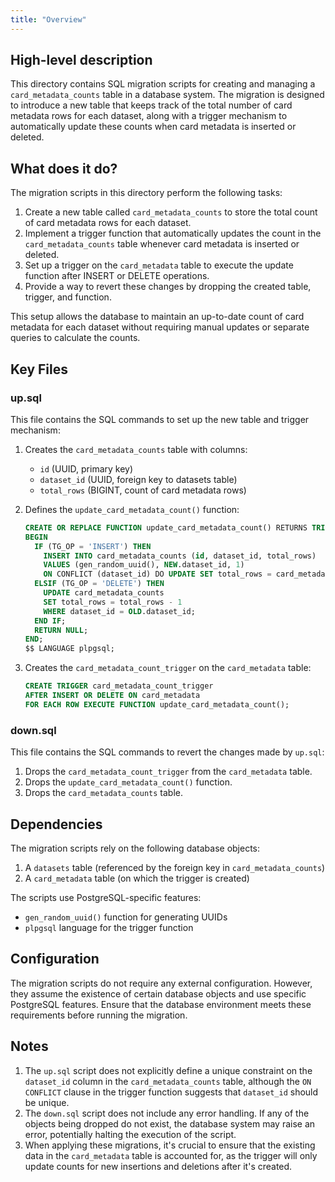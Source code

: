 ```yaml
---
title: "Overview"
---
```


## High-level description
This directory contains SQL migration scripts for creating and managing a `card_metadata_counts` table in a database system. The migration is designed to introduce a new table that keeps track of the total number of card metadata rows for each dataset, along with a trigger mechanism to automatically update these counts when card metadata is inserted or deleted.

## What does it do?
The migration scripts in this directory perform the following tasks:

1. Create a new table called `card_metadata_counts` to store the total count of card metadata rows for each dataset.
2. Implement a trigger function that automatically updates the count in the `card_metadata_counts` table whenever card metadata is inserted or deleted.
3. Set up a trigger on the `card_metadata` table to execute the update function after INSERT or DELETE operations.
4. Provide a way to revert these changes by dropping the created table, trigger, and function.

This setup allows the database to maintain an up-to-date count of card metadata for each dataset without requiring manual updates or separate queries to calculate the counts.

## Key Files

### up.sql
This file contains the SQL commands to set up the new table and trigger mechanism:

1. Creates the `card_metadata_counts` table with columns:
   - `id` (UUID, primary key)
   - `dataset_id` (UUID, foreign key to datasets table)
   - `total_rows` (BIGINT, count of card metadata rows)

2. Defines the `update_card_metadata_count()` function:
   ```sql
   CREATE OR REPLACE FUNCTION update_card_metadata_count() RETURNS TRIGGER AS $$
   BEGIN
     IF (TG_OP = 'INSERT') THEN
       INSERT INTO card_metadata_counts (id, dataset_id, total_rows)
       VALUES (gen_random_uuid(), NEW.dataset_id, 1)
       ON CONFLICT (dataset_id) DO UPDATE SET total_rows = card_metadata_counts.total_rows + 1;
     ELSIF (TG_OP = 'DELETE') THEN
       UPDATE card_metadata_counts
       SET total_rows = total_rows - 1
       WHERE dataset_id = OLD.dataset_id;
     END IF;
     RETURN NULL;
   END;
   $$ LANGUAGE plpgsql;
   ```

3. Creates the `card_metadata_count_trigger` on the `card_metadata` table:
   ```sql
   CREATE TRIGGER card_metadata_count_trigger
   AFTER INSERT OR DELETE ON card_metadata
   FOR EACH ROW EXECUTE FUNCTION update_card_metadata_count();
   ```

### down.sql
This file contains the SQL commands to revert the changes made by `up.sql`:

1. Drops the `card_metadata_count_trigger` from the `card_metadata` table.
2. Drops the `update_card_metadata_count()` function.
3. Drops the `card_metadata_counts` table.

## Dependencies
The migration scripts rely on the following database objects:

1. A `datasets` table (referenced by the foreign key in `card_metadata_counts`)
2. A `card_metadata` table (on which the trigger is created)

The scripts use PostgreSQL-specific features:
- `gen_random_uuid()` function for generating UUIDs
- `plpgsql` language for the trigger function

## Configuration
The migration scripts do not require any external configuration. However, they assume the existence of certain database objects and use specific PostgreSQL features. Ensure that the database environment meets these requirements before running the migration.

## Notes
1. The `up.sql` script does not explicitly define a unique constraint on the `dataset_id` column in the `card_metadata_counts` table, although the `ON CONFLICT` clause in the trigger function suggests that `dataset_id` should be unique.
2. The `down.sql` script does not include any error handling. If any of the objects being dropped do not exist, the database system may raise an error, potentially halting the execution of the script.
3. When applying these migrations, it's crucial to ensure that the existing data in the `card_metadata` table is accounted for, as the trigger will only update counts for new insertions and deletions after it's created.